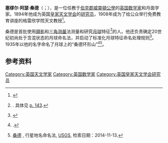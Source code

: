{{expand|time=2015-04-29T16:01:58+00:00}}
'''塞缪尔·阿瑟·桑德'''（{{lang-en|Samuel Arthur Saunder}}；{{bd|1852年||1912年|12月8日}}），是一位任教于[[伯克郡|伯克郡]][[威靈頓公學|威靈頓公學]]的[[英国|英国]][[数学家|数学家]]和月面学家。1894年他成为英国[[皇家天文学会|皇家天文学会]]的[[研究员|研究员]]，1908年成为了给公众举行免费教育讲座的格雷欣学院天文教授<ref>{{citation|title=塞缪尔·阿瑟·桑德教授|journal=[[自然杂志|自然杂志]]|volume=90|issue=2250|date=December 12, 1912|pages=415–416|url=http://books.google.com/books?id=KI9FAAAAYAAJ&pg=PA415|doi=10.1038/090415a0}}</ref>。

桑德是首批使用[[摄影|摄影]]和[[三角测量|三角测量]]法测量和研究[[月球|月球]]特征<ref>{{citation|title=行星制图|volume=6|series=剑桥行星科学|editor1-first=罗纳德|editor1-last=格里利|editor2-first=雷蒙德 M.|editor2-last=巴特森|publisher=剑桥大学出版社|date=2007|isbn=9780521033732|contribution=Geodetic control|first=M. E.|last=戴维斯|pages=141–168}}. 具体见 [http://books.google.com/books?id=ztodv66A1VsC&pg=PA143 p. 143].</ref>的人。他还负责确定20世纪初尚处于含混状态的月球命名法，并启动了标准化月球特征命名处理规则<ref>{{citation|title=月球的测绘和命名:月球测绘和命名的历史|first=尤恩 A.|last=惠特克|publisher=剑桥大学出版社|date=2003|isbn=9780521544146|page=153|url=http://books.google.com/books?id=aV1i27jDYL8C&pg=PA153}}</ref>。1935年以他的名字命名了月球上的“桑德环形山”<ref>{{citation|title=太阳系和星座指南|first=克利福德 N.|last=安德森|publisher=华帝新闻|date=1964|quote=A large ring to the west [sic] of Hipparchus, named for an English selenographer Samuel A. Saunder (1852-1912)}}.</ref><ref>[http://planetarynames.wr.usgs.gov/Feature/5342 桑德] {{Wayback|url=http://planetarynames.wr.usgs.gov/Feature/5342 |date=20160102074117 }}, 行星地名命名法, [[USGS|USGS]], 检索日期：2014-11-13.</ref>。

==参考资料==
{{reflist}}

{{Authority control}}

{{DEFAULTSORT:塞缪尔·阿瑟·桑德}}
[[Category:英国天文学家|Category:英国天文学家]]
[[Category:英国数学家|Category:英国数学家]]
[[Category:英国皇家天文学会研究员|Category:英国皇家天文学会研究员]]